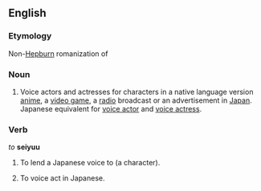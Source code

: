 ==English==
{{wikipedia}}

===Etymology===
Non-[[Hepburn]] romanization of {{etyl|ja|en}} {{term|声優|tr=seiyū|lang=ja}}

===Noun===
{{en-noun|pl=seiyuu}} 

# Voice actors and actresses for characters in a native language version [[anime]], a [[video game]], a [[radio]] broadcast or an advertisement in [[Japan]].  Japanese equivalent for [[voice actor]] and [[voice actress]].

===Verb===
''to'' '''seiyuu'''

# {{context|transitive}} To lend a Japanese voice to (a character).
# {{context|intransitive}} To voice act in Japanese.